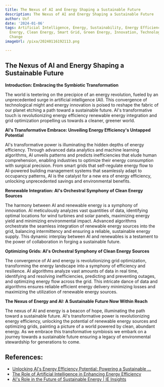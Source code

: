 ```yaml
---
title: The Nexus of AI and Energy Shaping a Sustainable Future
description: The Nexus of AI and Energy Shaping a Sustainable Future
author: Usf
date: '2024-01-06'
tags: Artificial Intelligence, Energy, Sustainability, Energy Efficiency, Renewable
  Energy, Clean Energy, Smart Grid, Green Energy, Innovation, Technology, Climate
  Change
imageUrl: /pixa/20240116192113.png

---
```

## The Nexus of AI and Energy Shaping a Sustainable Future

**Introduction: Embracing the Symbiotic Transformation**

The world is  teetering on the precipice of  an energy revolution, fueled by an unprecedented surge in artificial intelligence (AI). This convergence of technological might and  energy innovation is poised to reshape the fabric of our planet etching  a path toward a sustainable future. AI's transformative touch is revolutionizing energy efficiency renewable energy  integration and grid optimization propelling us towards a cleaner, greener world.

**AI's Transformative Embrace: Unveiling Energy Efficiency's Untapped Potential**

AI's transformative power is  illuminating  the hidden depths of energy efficiency.  Through advanced data analytics and machine learning algorithms, AI  unveils patterns and predicts inefficiencies that elude  human comprehension, enabling industries to optimize their energy consumption with surgical precision. From smart grids that self-regulate energy flow to AI-powered building management systems that seamlessly adapt to occupancy patterns, AI is the catalyst for a new era of energy efficiency, unlocking unprecedented savings and environmental benefits.

**Renewable Integration:  AI's Orchestral Symphony of Clean Energy Sources**

The harmony between AI and  renewable energy is a symphony of innovation. AI meticulously analyzes vast quantities of data, identifying optimal locations for wind turbines and solar panels, maximizing energy yield and minimizing environmental impact. Advanced algorithms orchestrate the seamless integration of renewable energy sources into  the  grid, balancing intermittency and ensuring a reliable, sustainable energy supply. This dynamic interplay  between AI and renewables is a testament to the power of collaboration  in forging a  sustainable future.

**Optimizing Grids: AI's  Orchestral Symphony  of  Clean Energy Sources**

The convergence of AI and energy  is revolutionizing grid optimization, transforming the energy landscape into a symphony of efficiency and resilience.  AI algorithms analyze vast amounts of data  in real  time, identifying and resolving inefficiencies, predicting and preventing outages, and optimizing energy flow across the grid.  This intricate dance of data and algorithms  ensures reliable efficient energy delivery  minimizing  losses and  maximizing the utilization of  renewable energy sources.

**The Nexus of Energy and  AI: A Sustainable Future Now Within Reach**

The nexus of  AI and energy is  a beacon of hope,  illuminating the path toward a  sustainable  future. AI's transformative power is revolutionizing energy efficiency, unlocking the  potential of renewable energy sources and optimizing grids, painting a picture of a world powered by clean, abundant energy. As we embrace this transformative symbiosis we embark on a journey towards a sustainable future ensuring a legacy of  environmental stewardship for generations  to come.

## References:
- [Unlocking AI's Energy Efficiency Potential: Powering a Sustainable ...](https://www.linkedin.com/pulse/unlocking-ais-energy-efficiency-potential-powering-future-adav-vvuvf)
- [The Role of Artificial Intelligence in Enhancing Energy Efficiency](https://energy5.com/the-role-of-artificial-intelligence-in-enhancing-energy-efficiency)
- [AI's Role in the Future of Sustainable Energy | IE Insights](https://www.ie.edu/insights/articles/ais-role-in-the-future-of-sustainable-energy/)
